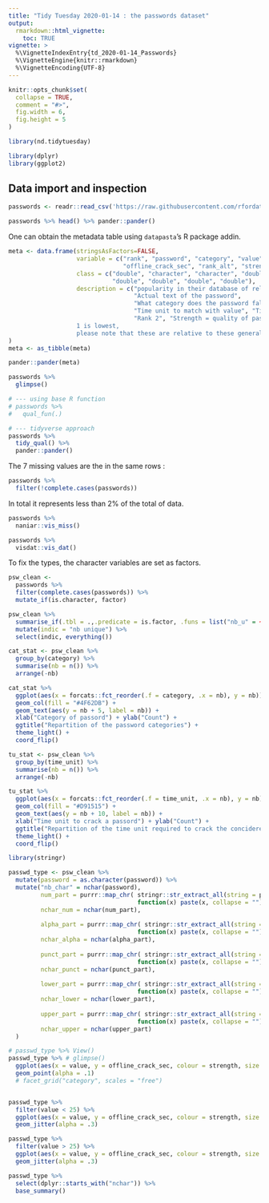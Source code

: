 ```yaml
---
title: "Tidy Tuesday 2020-01-14 : the passwords dataset"
output: 
  rmarkdown::html_vignette:
    toc: TRUE
vignette: >
  %\VignetteIndexEntry{td_2020-01-14_Passwords}
  %\VignetteEngine{knitr::rmarkdown}
  %\VignetteEncoding{UTF-8}
---
```


```r
knitr::opts_chunk$set(
  collapse = TRUE,
  comment = "#>",
  fig.width = 6,
  fig.height = 5
)
```


```r
library(nd.tidytuesday)

library(dplyr)
library(ggplot2)
```


## Data import and inspection

```r
passwords <- readr::read_csv('https://raw.githubusercontent.com/rfordatascience/tidytuesday/master/data/2020/2020-01-14/passwords.csv')
```


```r
passwords %>% head() %>% pander::pander()
```

One can obtain the metadata table using `datapasta`'s R package addin.

```r
meta <- data.frame(stringsAsFactors=FALSE,
                   variable = c("rank", "password", "category", "value", "time_unit",
                                "offline_crack_sec", "rank_alt", "strength", "font_size"),
                   class = c("double", "character", "character", "double", "character",
                             "double", "double", "double", "double"),
                   description = c("popularity in their database of released passwords",
                                   "Actual text of the password",
                                   "What category does the password fall in to?", "Time to crack by online guessing",
                                   "Time unit to match with value", "Time to crack offline in seconds",
                                   "Rank 2", "Strength = quality of password where 10 is highest,
                   1 is lowest,
                   please note that these are relative to these generally bad passwords", "Used to create the graphic for KIB")
)
meta <- as_tibble(meta)

pander::pander(meta)
```

```r
passwords %>% 
  glimpse()

# --- using base R function
# passwords %>% 
#   qual_fun(.)

# --- tidyverse approach
passwords %>% 
  tidy_qual() %>% 
  pander::pander()
```

The 7 missing values are the in the same rows :

```r
passwords %>% 
  filter(!complete.cases(passwords))
```

In total it represents less than 2% of the total of data.

```r
passwords %>% 
  naniar::vis_miss()

passwords %>% 
  visdat::vis_dat()
```


To fix the types, the character variables are set as factors.

```r
psw_clean <-
  passwords %>% 
  filter(complete.cases(passwords)) %>% 
  mutate_if(is.character, factor)

psw_clean %>% 
  summarise_if(.tbl = .,.predicate = is.factor, .funs = list("nb_u" = ~length(unique(.))) ) %>% 
  mutate(indic = "nb unique") %>% 
  select(indic, everything())
```



```r
cat_stat <- psw_clean %>%
  group_by(category) %>% 
  summarise(nb = n()) %>% 
  arrange(-nb)

cat_stat %>% 
  ggplot(aes(x = forcats::fct_reorder(.f = category, .x = nb), y = nb)) + 
  geom_col(fill = "#4F62DB") +
  geom_text(aes(y = nb + 5, label = nb)) +
  xlab("Category of passord") + ylab("Count") +
  ggtitle("Repartition of the password categories") +
  theme_light() +
  coord_flip()
```

```r
tu_stat <- psw_clean %>%
  group_by(time_unit) %>% 
  summarise(nb = n()) %>% 
  arrange(-nb)

tu_stat %>% 
  ggplot(aes(x = forcats::fct_reorder(.f = time_unit, .x = nb), y = nb)) + 
  geom_col(fill = "#D91515") +
  geom_text(aes(y = nb + 10, label = nb)) +
  xlab("Time unit to crack a passord") + ylab("Count") +
  ggtitle("Repartition of the time unit required to crack the concidered passwords") +
  theme_light() +
  coord_flip()
```



```r
library(stringr)

passwd_type <- psw_clean %>% 
  mutate(password = as.character(password)) %>% 
  mutate("nb_char" = nchar(password),
         num_part = purrr::map_chr( stringr::str_extract_all(string = password, pattern = "[:digit:]"),
                                    function(x) paste(x, collapse = "") ),
         nchar_num = nchar(num_part),
         
         alpha_part = purrr::map_chr( stringr::str_extract_all(string = password, pattern = "[:alpha:]"),
                                    function(x) paste(x, collapse = "") ),
         nchar_alpha = nchar(alpha_part),
         
         punct_part = purrr::map_chr( stringr::str_extract_all(string = password, pattern = "[:punct:]"),
                                    function(x) paste(x, collapse = "") ),
         nchar_punct = nchar(punct_part),
         
         lower_part = purrr::map_chr( stringr::str_extract_all(string = password, pattern = "[:lower:]"),
                                    function(x) paste(x, collapse = "") ),
         nchar_lower = nchar(lower_part),
         
         upper_part = purrr::map_chr( stringr::str_extract_all(string = password, pattern = "[:upper:]"),
                                    function(x) paste(x, collapse = "") ),
         nchar_upper = nchar(upper_part)
  )

# passwd_type %>% View()
passwd_type %>% # glimpse()
  ggplot(aes(x = value, y = offline_crack_sec, colour = strength, size = factor(nb_char)) ) +
  geom_point(alpha = .1)
  # facet_grid("category", scales = "free")


passwd_type %>%
  filter(value < 25) %>% 
  ggplot(aes(x = value, y = offline_crack_sec, colour = strength, size = nb_char) ) +
  geom_jitter(alpha = .3)

passwd_type %>%
  filter(value > 25) %>% 
  ggplot(aes(x = value, y = offline_crack_sec, colour = strength, size = nb_char) ) +
  geom_jitter(alpha = .3)
```


```r
passwd_type %>%
  select(dplyr::starts_with("nchar")) %>%
  base_summary()
```


